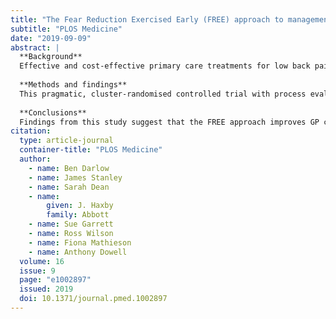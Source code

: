 ```yaml
---
title: "The Fear Reduction Exercised Early (FREE) approach to management of low back pain in general practice: A pragmatic cluster-randomised controlled trial"
subtitle: "PLOS Medicine"
date: "2019-09-09"
abstract: |
  **Background**
  Effective and cost-effective primary care treatments for low back pain (LBP) are required to reduce the burden of the world’s most disabling condition. This study aimed to compare the clinical effectiveness and cost-effectiveness of the Fear Reduction Exercised Early (FREE) approach to LBP (intervention) with usual general practitioner (GP) care (control).
  
  **Methods and findings**
  This pragmatic, cluster-randomised controlled trial with process evaluation and parallel economic evaluation was conducted in the Hutt Valley, New Zealand. Eight general practices were randomly assigned (stratified by practice size) with a 1:1 ratio to intervention (4 practices; 34 GPs) or control group (4 practices; 29 GPs). Adults presenting to these GPs with LBP as their primary complaint were recruited. GPs in the intervention practices were trained in the FREE approach, and patients presenting to these practices received care based on the FREE approach. The FREE approach restructures LBP consultations to prioritise early identification and management of barriers to recovery. GPs in control practices did not receive specific training for this study, and patients presenting to these practices received usual care. Between 23 September 2016 and 31 July 2017, 140 eligible patients presented to intervention practices (126 enrolled) and 110 eligible patients presented to control practices (100 enrolled). Patient mean age was 46.1 years (SD 14.4), and 46% were female. The duration of LBP was less than 6 weeks in 88% of patients. Primary outcome was change from baseline in patient participant Roland Morris Disability Questionnaire (RMDQ) score at 6 months. Secondary patient outcomes included pain, satisfaction, and psychosocial indices. GP outcomes included attitudes, knowledge, confidence, and GP LBP management behaviour. There was active and passive surveillance of potential harms. Patients and outcome assessors were blind to group assignment. Analysis followed intention-to-treat principles. A total of 122 (97%) patients from 32 GPs in the intervention group and 99 (99%) patients from 25 GPs in the control group were included in the primary outcome analysis. At 6 months, the groups did not significantly differ on the primary outcome (adjusted mean RMDQ score difference 0.57, 95% CI −0.64 to 1.78; p = 0.354) or secondary patient outcomes. The RMDQ difference met the predefined criterion to indicate noninferiority. One control group participant experienced an activity-related gluteal tear, with no other adverse events recorded. Intervention group GPs had improvements in attitudes, knowledge, and confidence compared with control group GPs. Intervention group GP LBP management behaviour became more guideline concordant than the control group. In cost-effectiveness, the intervention dominated control with lower costs and higher Quality-Adjusted Life Year (QALY) gains. Limitations of this study were that although adequately powered for primary outcome assessment, the study was not powered for evaluating some employment, healthcare use, and economic outcomes. It was also not possible for research nurses (responsible for patient recruitment) to be masked on group allocation for practices.
  
  **Conclusions**
  Findings from this study suggest that the FREE approach improves GP concordance with LBP guideline recommendations but does not improve patient recovery outcomes compared with usual care. The FREE approach may reduce unnecessary healthcare use and produce economic benefits. Work participation or health resource use should be considered for primary outcome assessment in future trials of undifferentiated LBP.
citation: 
  type: article-journal
  container-title: "PLOS Medicine"
  author:
    - name: Ben Darlow
    - name: James Stanley
    - name: Sarah Dean
    - name:
        given: J. Haxby
        family: Abbott
    - name: Sue Garrett
    - name: Ross Wilson
    - name: Fiona Mathieson
    - name: Anthony Dowell
  volume: 16
  issue: 9
  page: "e1002897"
  issued: 2019
  doi: 10.1371/journal.pmed.1002897
---
```

